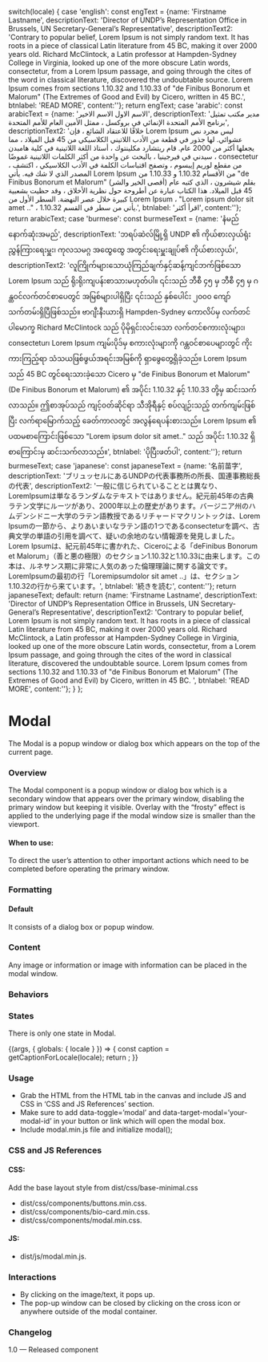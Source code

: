 
  switch(locale) {
    case 'english': const engText = {name: 'Firstname Lastname', descriptionText: 'Director of UNDP’s Representation Office in Brussels, UN Secretary-General’s Representative', descriptionText2: 'Contrary to popular belief, Lorem Ipsum is not simply random text. It has roots in a piece of classical Latin literature from 45 BC, making it over 2000 years old. Richard McClintock, a Latin professor at Hampden-Sydney College in Virginia, looked up one of the more obscure Latin words, consectetur, from a Lorem Ipsum passage, and going through the cites of the word in classical literature, discovered the undoubtable source. Lorem Ipsum comes from sections 1.10.32 and 1.10.33 of "de Finibus Bonorum et Malorum" (The Extremes of Good and Evil) by Cicero, written in 45 BC.',  btnlabel: 'READ MORE', content:''}; return engText;
    case 'arabic': const arabicText = {name: 'الاسم الاول الاسم الاخير', descriptionText: 'مدير مكتب تمثيل برنامج الأمم المتحدة الإنمائي في بروكسل ، ممثل الأمين العام للأمم المتحدة',  descriptionText2: 'خلافًا للاعتقاد الشائع ، فإن Lorem Ipsum ليس مجرد نص عشوائي. لها جذور في قطعة من الأدب اللاتيني الكلاسيكي من 45 قبل الميلاد ، مما يجعلها أكثر من 2000 عام. قام ريتشارد مكلينتوك ، أستاذ اللغة اللاتينية في كلية هامبدن سيدني في فيرجينيا ، بالبحث عن واحدة من أكثر الكلمات اللاتينية غموضًا ، consectetur ، من مقطع لوريم إيبسوم ، وتصفح اقتباسات الكلمة في الأدب الكلاسيكي ، اكتشف المصدر الذي لا شك فيه. يأتي Lorem Ipsum من الأقسام 1.10.32 و 1.10.33 من "de Finibus Bonorum et Malorum" (أقصى الخير والشر) بقلم شيشرون ، الذي كتبه عام 45 قبل الميلاد. هذا الكتاب عبارة عن أطروحة حول نظرية الأخلاق ، وقد حظيت بشعبية كبيرة خلال عصر النهضة. السطر الأول من Lorem Ipsum ، "Lorem ipsum dolor sit amet .." ، يأتي من سطر في القسم 1.10.32.', btnlabel: 'اقرأ أكثر', content:''}; return arabicText;
    case 'burmese': const burmeseText = {name: 'နံမည် နောက်ဆုံးအမည်', descriptionText: 'ဘရပ်ဆဲလ်မြို့ရှိ UNDP ၏ ကိုယ်စားလှယ်ရုံး ညွှန်ကြားရေးမှူး၊ ကုလသမဂ္ဂ အထွေထွေ အတွင်းရေးမှူးချုပ်၏ ကိုယ်စားလှယ်၊', descriptionText2: 'လူကြိုက်များသောယုံကြည်ချက်နှင့်ဆန့်ကျင်ဘက်ဖြစ်သော Lorem Ipsum သည် ရိုးရိုးကျပန်းစာသားမဟုတ်ပါ။ ၎င်းသည် ဘီစီ ၄၅ မှ ဘီစီ ၄၅ မှ ဂန္ထဝင်လက်တင်စာပေတွင် အမြစ်များပါရှိပြီး ၎င်းသည် နှစ်ပေါင်း ၂၀၀၀ ကျော်သက်တမ်းရှိပြီဖြစ်သည်။ ဗာဂျီးနီးယားရှိ Hampden-Sydney ကောလိပ်မှ လက်တင်ပါမောက္ခ Richard McClintock သည် ပိုမိုရှင်းလင်းသော လက်တင်စကားလုံးများ၊ consectetur၊ Lorem Ipsum ကျမ်းပိုဒ်မှ စကားလုံးများကို ဂန္တဝင်စာပေများတွင် ကိုးကားကြည့်ရာ သံသယဖြစ်ဖွယ်အရင်းအမြစ်ကို ရှာဖွေတွေ့ရှိခဲ့သည်။ Lorem Ipsum သည် 45 BC တွင်ရေးသားခဲ့သော Cicero မှ "de Finibus Bonorum et Malorum" (De Finibus Bonorum et Malorum) ၏ အပိုင်း 1.10.32 နှင့် 1.10.33 တို့မှ ဆင်းသက်လာသည်။ ဤစာအုပ်သည် ကျင့်ဝတ်ဆိုင်ရာ သီအိုရီနှင့် စပ်လျဉ်းသည့် တက်ကျမ်းဖြစ်ပြီး လက်ရာမြောက်သည့် ခေတ်ကာလတွင် အလွန်ရေပန်းစားသည်။ Lorem Ipsum ၏ ပထမစာကြောင်းဖြစ်သော "Lorem ipsum dolor sit amet.." သည် အပိုင်း 1.10.32 ရှိ စာကြောင်းမှ ဆင်းသက်လာသည်။', btnlabel: 'ပိုပြီးဖတ်ပါ', content:''}; return burmeseText;
    case 'japanese': const japaneseText = {name: '名前苗字', descriptionText: 'ブリュッセルにあるUNDPの代表事務所の所長、国連事務総長の代表',  descriptionText2: '一般に信じられていることとは異なり、LoremIpsumは単なるランダムなテキストではありません。紀元前45年の古典ラテン文学にルーツがあり、2000年以上の歴史があります。バージニア州のハムデンシドニー大学のラテン語教授であるリチャードマクリントックは、Lorem Ipsumの一節から、よりあいまいなラテン語の1つであるconsecteturを調べ、古典文学の単語の引用を調べて、疑いの余地のない情報源を発見しました。 Lorem Ipsumは、紀元前45年に書かれた、Ciceroによる「deFinibus Bonorum et Malorum」（善と悪の極限）のセクション1.10.32と1.10.33に由来します。この本は、ルネサンス期に非常に人気のあった倫理理論に関する論文です。 LoremIpsumの最初の行「Loremipsumdolor sit amet ..」は、セクション1.10.32の行から来ています。',   btnlabel: '続きを読む', content:''}; return japaneseText;
    default:
      return {name: 'Firstname Lastname', descriptionText: 'Director of UNDP’s Representation Office in Brussels, UN Secretary-General’s Representative',  descriptionText2: 'Contrary to popular belief, Lorem Ipsum is not simply random text. It has roots in a piece of classical Latin literature from 45 BC, making it over 2000 years old. Richard McClintock, a Latin professor at Hampden-Sydney College in Virginia, looked up one of the more obscure Latin words, consectetur, from a Lorem Ipsum passage, and going through the cites of the word in classical literature, discovered the undoubtable source. Lorem Ipsum comes from sections 1.10.32 and 1.10.33 of "de Finibus Bonorum et Malorum" (The Extremes of Good and Evil) by Cicero, written in 45 BC. ', btnlabel: 'READ MORE', content:''};
  }
};

<Meta title="Components/UI components/Modal" />

# Modal

The Modal is a popup window or dialog box which appears on the top of the current page.

### Overview
The Modal component is a popup window or dialog box which is a secondary window that appears over the primary window, disabling the primary window but keeping it visible. Overlay with the “frosty” effect is applied to the underlying page if the modal window size is smaller than the viewport.


#### When to use:

To direct the user’s attention to other important actions which need to be completed before operating the primary window.

### Formatting

#### Default
It consists of a dialog box or popup window.

### Content
Any image or information or image with information can be placed in the modal window.

### Behaviors

### States 
There is only one state in Modal.


<Canvas>
  <Story name="Modal">
    {(args, { globals: { locale } }) => {
      const caption = getCaptionForLocale(locale);
      return <ModalSample contenttile={caption.title} contentname={caption.name}  descriptionText={caption.descriptionText} descriptionText2={caption.descriptionText2}  button={caption.btnlabel}  alt={'modal image'} image={img} image2={img2} {...args} ></ModalSample>;
    }}
  </Story>
</Canvas>


### Usage
- Grab the HTML from the HTML tab in the canvas and include JS and CSS in ‘CSS and JS References’ section.
- Make sure to add data-toggle=’modal’ and  data-target-modal=’your-modal-id’ in your button or link which will open the modal box.
- Include modal.min.js file and initialize modal();

### CSS and JS References

#### CSS:

Add the base layout style from dist/css/base-minimal.css
- dist/css/components/buttons.min.css.
- dist/css/components/bio-card.min.css.
- dist/css/components/modal.min.css.

#### JS:
- dist/js/modal.min.js.

### Interactions
- By clicking on the image/text, it pops up.
- The pop-up window can be closed by clicking on the cross icon or anywhere outside of the modal container.

### Changelog
1.0 — Released component
